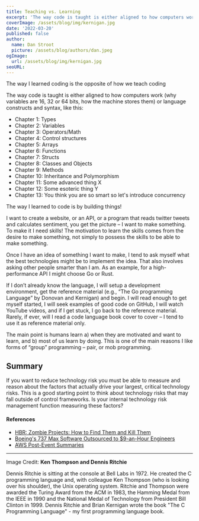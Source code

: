 ```yaml
---
title: Teaching vs. Learning
excerpt: 'The way code is taught is either aligned to how computers work (why variables are 16, 32 or 64 bits, how the machine stores them) or language constructs and syntax. That’s not how I learned to code...'
coverImage: /assets/blog/img/kernigan.jpg
date: '2022-03-20'
published: false
author:
  name: Dan Stroot
  picture: /assets/blog/authors/dan.jpeg
ogImage:
  url: /assets/blog/img/kernigan.jpg
seoURL:
---
```


The way I learned coding is the opposite of how we teach coding

The way code is taught is either aligned to how computers work (why variables are 16, 32 or 64 bits, how the machine stores them) or language constructs and syntax, like this:

* Chapter 1: Types
* Chapter 2: Variables
* Chapter 3: Operators/Math
* Chapter 4: Control structures
* Chapter 5: Arrays
* Chapter 6: Functions
* Chapter 7: Structs
* Chapter 8: Classes and Objects
* Chapter 9: Methods
* Chapter 10: Inheritance and Polymorphism
* Chapter 11: Some advanced thing X
* Chapter 12: Some esoteric thing Y
* Chapter 13: You think you are so smart so let's introduce concurrency

The way I learned to code is by building things!  

I want to create a website, or an API, or a program that reads twitter tweets and calculates sentiment, you get the picture – I want to make something.  To make it I need skills! The motivation to learn the skills comes from the desire to make something, not simply to possess the skills to be able to make something.

Once I have an idea of something I want to make, I tend to ask myself what the best technologies might be to implement the idea. That also involves asking other people smarter than I am. As an example, for a high-performance API I might choose Go or Rust.  

If I don’t already know the language, I will setup a development environment, get the reference material (e.g., “The Go programming Language” by Donovan and Kernigan) and begin.  I will read enough to get myself started, I will seek examples of good code on GitHub, I will watch YouTube videos, and if I get stuck, I go back to the reference material.  Rarely, if ever, will I read a code language book cover to cover – I tend to use it as reference material only.  

The main point is humans learn a) when they are motivated and want to learn, and b) most of us learn by doing.  This is one of the main reasons I like forms of “group” programming – pair, or mob programming.  

## Summary

If you want to reduce technology risk you must be able to measure and reason about the factors that actually drive your largest, critical technology risks. This is a good starting point to think about technology risks that may fall outside of control frameworks. Is your internal technology risk management function measuring these factors? 

#### References

- [HBR: Zombie Projects: How to Find Them and Kill Them](https://hbr.org/2015/03/zombie-projects-how-to-find-them-and-kill-them)
- [Boeing's 737 Max Software Outsourced to $9-an-Hour Engineers](https://www.bloomberg.com/news/articles/2019-06-28/boeing-s-737-max-software-outsourced-to-9-an-hour-engineers)
- [AWS Post-Event Summaries](https://aws.amazon.com/premiumsupport/technology/pes/)

---

Image Credit: **Ken Thompson and Dennis Ritchie**

<span className="text-sm">
Dennis Ritchie is sitting at the console at Bell Labs in 1972. He created the C programming language and, with colleague Ken Thompson (who is looking over his shoulder), the Unix operating system. Ritchie and Thompson were awarded the Turing Award from the ACM in 1983, the Hamming Medal from the IEEE in 1990 and the National Medal of Technology from President Bill Clinton in 1999. Dennis Ritchie and Brian Kernigan wrote the book "The C Programming Language" - my first programming language book.
</span>